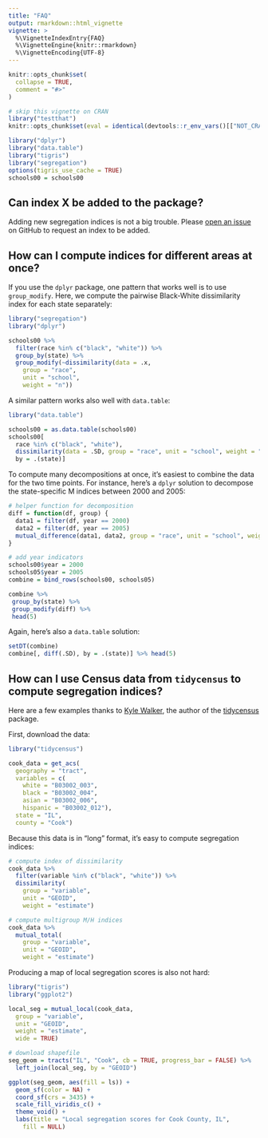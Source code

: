 ```yaml
---
title: "FAQ"
output: rmarkdown::html_vignette
vignette: >
  %\VignetteIndexEntry{FAQ}
  %\VignetteEngine{knitr::rmarkdown}
  %\VignetteEncoding{UTF-8}
---
```


```r
knitr::opts_chunk$set(
  collapse = TRUE,
  comment = "#>"
)

# skip this vignette on CRAN
library("testthat")
knitr::opts_chunk$set(eval = identical(devtools::r_env_vars()[["NOT_CRAN"]], "true"))

library("dplyr")
library("data.table")
library("tigris")
library("segregation")
options(tigris_use_cache = TRUE)
schools00 = schools00
```

## Can index X be added to the package?

Adding new segregation indices is not a big trouble. Please
[open an issue](https://github.com/elbersb/segregation/issues) on GitHub
to request an index to be added.

## How can I compute indices for different areas at once?

If you use the `dplyr` package, one pattern that works well is
to use `group_modify`. Here, we compute the pairwise Black-White
dissimilarity index for each state separately:

```r
library("segregation")
library("dplyr")

schools00 %>%
  filter(race %in% c("black", "white")) %>%
  group_by(state) %>%
  group_modify(~dissimilarity(data = .x,
    group = "race",
    unit = "school",
    weight = "n"))
```

A similar pattern works also well with `data.table`:

```r
library("data.table")

schools00 = as.data.table(schools00)
schools00[
  race %in% c("black", "white"),
  dissimilarity(data = .SD, group = "race", unit = "school", weight = "n"),
  by = .(state)]
```

To compute many decompositions at once, it's easiest
to combine the data for the two time points. For instance,
here's a `dplyr` solution to decompose the state-specific
M indices between 2000 and 2005:

```r
# helper function for decomposition
diff = function(df, group) {
  data1 = filter(df, year == 2000)
  data2 = filter(df, year == 2005)
  mutual_difference(data1, data2, group = "race", unit = "school", weight = "n")
}

# add year indicators
schools00$year = 2000
schools05$year = 2005
combine = bind_rows(schools00, schools05)

combine %>%
 group_by(state) %>%
 group_modify(diff) %>%
 head(5)
```

Again, here's also a `data.table` solution:

```r
setDT(combine)
combine[, diff(.SD), by = .(state)] %>% head(5)
```

## How can I use Census data from `tidycensus` to compute segregation indices?

Here are a few examples thanks to [Kyle Walker](https://twitter.com/kyle_e_walker/status/1392188844724809728), the author of the [tidycensus](https://walker-data.com/tidycensus/articles/basic-usage.html) package.

First, download the data:

```r
library("tidycensus")

cook_data = get_acs(
  geography = "tract",
  variables = c(
    white = "B03002_003",
    black = "B03002_004",
    asian = "B03002_006",
    hispanic = "B03002_012"),
  state = "IL",
  county = "Cook")
```

Because this data is in "long" format, it's easy to compute segregation indices:

```r
# compute index of dissimilarity
cook_data %>%
  filter(variable %in% c("black", "white")) %>%
  dissimilarity(
    group = "variable",
    unit = "GEOID",
    weight = "estimate")

# compute multigroup M/H indices
cook_data %>%
  mutual_total(
    group = "variable",
    unit = "GEOID",
    weight = "estimate")

```

Producing a map of local segregation scores is also not hard:

```r
library("tigris")
library("ggplot2")

local_seg = mutual_local(cook_data,
  group = "variable",
  unit = "GEOID",
  weight = "estimate",
  wide = TRUE)

# download shapefile
seg_geom = tracts("IL", "Cook", cb = TRUE, progress_bar = FALSE) %>%
  left_join(local_seg, by = "GEOID")

ggplot(seg_geom, aes(fill = ls)) +
  geom_sf(color = NA) +
  coord_sf(crs = 3435) +
  scale_fill_viridis_c() +
  theme_void() +
  labs(title = "Local segregation scores for Cook County, IL",
    fill = NULL)
```

